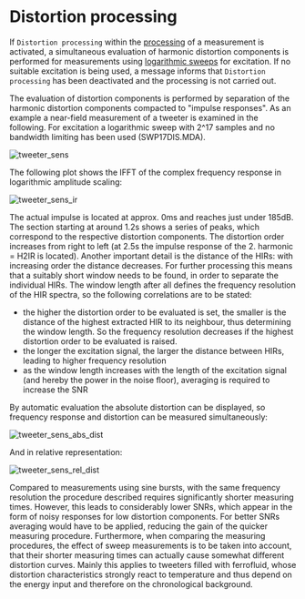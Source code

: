 # Distortion processing

If ``Distortion processing`` within the [processing](/en/help/adda/processing) of a measurement is activated, a simultaneous evaluation of harmonic distortion components is performed for measurements using [logarithmic sweeps](/en/help/edit/sweep-generator) for excitation. If no suitable excitation is being used, a message informs that ``Distortion processing`` has been deactivated and the processing is not carried out.

The evaluation of distortion components is performed by separation of the harmonic distortion components compacted to "impulse responses". As an example a near-field measurement of a tweeter is examined in the following. For excitation a logarithmic sweep with 2^17 samples and no bandwidth limiting has been used (SWP17DIS.MDA).

![tweeter_sens](/tweeter_sens.png)

The following plot shows the IFFT of the complex frequency response in logarithmic amplitude scaling:

![tweeter_sens_ir](/tweeter_sens_ir.png)

The actual impulse is located at approx. 0ms and reaches just under 185dB. The section starting at around 1.2s shows a series of peaks, which correspond to the respective distortion components. The distortion order increases from right to left (at 2.5s the impulse response of the 2. harmonic = H2IR is located). Another important detail is the distance of the HIRs: with increasing order the distance decreases. For further processing this means that a suitably short window needs to be found, in order to separate the individual HIRs. The window length after all defines the frequency resolution of the HIR spectra, so the following correlations are to be stated:

- the higher the distortion order to be evaluated is set, the smaller is the distance of the highest extracted HIR to its neighbour, thus determining the window length. So the frequency resolution decreases if the highest distortion order to be evaluated is raised.
- the longer the excitation signal, the larger the distance between HIRs, leading to higher frequency resolution
- as the window length increases with the length of the excitation signal (and hereby the power in the noise floor), averaging is required to increase the SNR

By automatic evaluation the absolute distortion can be displayed, so frequency response and distortion can be measured simultaneously:

![tweeter_sens_abs_dist](/tweeter_sens_abs_dist.png)

And in relative representation:

![tweeter_sens_rel_dist](/tweeter_sens_rel_dist.png)

Compared to measurements using sine bursts, with the same frequency resolution the procedure described requires significantly shorter measuring times. However, this leads to considerably lower SNRs, which appear in the form of noisy responses for low distortion components. For better SNRs averaging would have to be applied, reducing the gain of the quicker measuring procedure. Furthermore, when comparing the measuring procedures, the effect of sweep measurements is to be taken into account, that their shorter measuring times can actually cause somewhat different distortion curves. Mainly this applies to tweeters filled with ferrofluid, whose distortion characteristics strongly react to temperature and thus depend on the energy input and therefore on the chronological background.